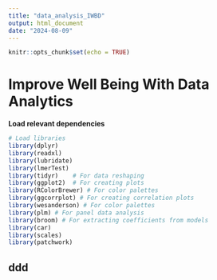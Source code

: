 ```yaml
---
title: "data_analysis_IWBD"
output: html_document
date: "2024-08-09"
---
```


```r
knitr::opts_chunk$set(echo = TRUE)
```

# Improve Well Being With Data Analytics

**Load relevant dependencies**

```r
# Load libraries
library(dplyr)
library(readxl)
library(lubridate)
library(lmerTest)
library(tidyr)    # For data reshaping
library(ggplot2)  # For creating plots
library(RColorBrewer) # For color palettes
library(ggcorrplot) # For creating correlation plots
library(wesanderson) # For color palettes
library(plm) # For panel data analysis
library(broom) # For extracting coefficients from models
library(car)
library(scales)
library(patchwork)
```

## ddd